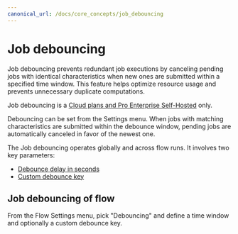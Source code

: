 ```yaml
---
canonical_url: /docs/core_concepts/job_debouncing
---
```



# Job debouncing

Job debouncing prevents redundant job executions by canceling pending jobs with identical characteristics when new ones are submitted within a specified time window. This feature helps optimize resource usage and prevents unnecessary duplicate computations.

Job debouncing is a [Cloud plans and Pro Enterprise Self-Hosted](/pricing) only.

Debouncing can be set from the Settings menu. When jobs with matching characteristics are submitted within the debounce window, pending jobs are automatically canceled in favor of the newest one.

The Job debouncing operates globally and across flow runs. It involves two key parameters:
- [Debounce delay in seconds](../core_concepts/22_job_debouncing/index.md#debounce-delay-in-seconds)
- [Custom debounce key](../core_concepts/22_job_debouncing/index.md#custom-debounce-key)

<div className="grid grid-cols-2 gap-6 mb-4">
	<DocCard
		title="Job debouncing"
		description="Job debouncing prevents redundant job executions by canceling pending jobs with identical characteristics."
		href="/docs/core_concepts/job_debouncing"
	/>
</div>

## Job debouncing of flow

From the Flow Settings menu, pick "Debouncing" and define a time window and optionally a custom debounce key.

